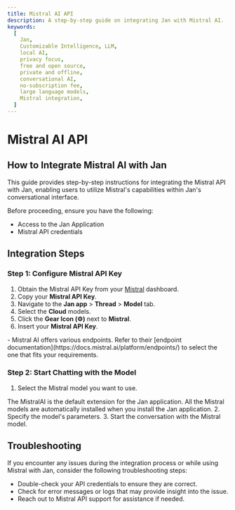 ```yaml
---
title: Mistral AI API
description: A step-by-step guide on integrating Jan with Mistral AI.
keywords:
  [
    Jan,
    Customizable Intelligence, LLM,
    local AI,
    privacy focus,
    free and open source,
    private and offline,
    conversational AI,
    no-subscription fee,
    large language models,
    Mistral integration,
  ]
---
```



# Mistral AI API

## How to Integrate Mistral AI with Jan
This guide provides step-by-step instructions for integrating the Mistral API with Jan, enabling users to utilize Mistral's capabilities within Jan's conversational interface.

Before proceeding, ensure you have the following:
- Access to the Jan Application
- Mistral API credentials

## Integration Steps
<Steps>

### Step 1: Configure Mistral API Key

1. Obtain the Mistral API Key from your [Mistral](https://console.mistral.ai/user/api-keys/) dashboard.
2. Copy your **Mistral API Key**.
3. Navigate to the **Jan app** > **Thread** > **Model** tab.
4. Select the **Cloud** models.
5. Click the **Gear Icon (⚙️)** next to **Mistral**.
6. Insert your **Mistral API Key**.

<Callout type='info'>
  - Mistral AI offers various endpoints. Refer to their [endpoint documentation](https://docs.mistral.ai/platform/endpoints/) to select the one that fits your requirements.
</Callout>

### Step 2: Start Chatting with the Model

1. Select the Mistral model you want to use.

<Callout type='info'>
  The MistralAI is the default extension for the Jan application. All the Mistral models are automatically installed when you install the Jan application.
</Callout>
2. Specify the model's parameters.
3. Start the conversation with the Mistral model.

</Steps>

## Troubleshooting

If you encounter any issues during the integration process or while using Mistral with Jan, consider the following troubleshooting steps:

- Double-check your API credentials to ensure they are correct.
- Check for error messages or logs that may provide insight into the issue.
- Reach out to Mistral API support for assistance if needed.